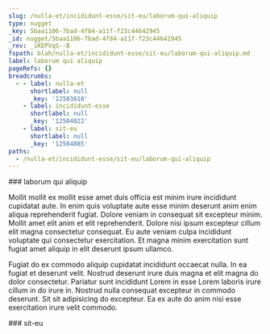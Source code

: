 ```yaml
---
slug: /nulla-et/incididunt-esse/sit-eu/laborum-qui-aliquip
type: nugget
_key: 5baa1106-7bad-4f84-a11f-f23c44642945
_id: nugget/5baa1106-7bad-4f84-a11f-f23c44642945
_rev: _iKEPVqS--B
fspath: blah/nulla-et/incididunt-esse/sit-eu/laborum-qui-aliquip.md
label: laborum qui aliquip
pageRefs: {}
breadcrumbs:
  - - label: nulla-et
      shortlabel: null
      _key: '12503610'
    - label: incididunt-esse
      shortlabel: null
      _key: '12504022'
    - label: sit-eu
      shortlabel: null
      _key: '12504085'
paths:
  - /nulla-et/incididunt-esse/sit-eu/laborum-qui-aliquip
---
```


<NuggetArea>
<Nugget slug="/nulla-et/incididunt-esse/sit-eu/laborum-qui-aliquip" type="nugget" _key="5baa1106-7bad-4f84-a11f-f23c44642945" _id="nugget/5baa1106-7bad-4f84-a11f-f23c44642945" _rev="_iKEPVqS--B" fspath="blah/nulla-et/incididunt-esse/sit-eu/laborum-qui-aliquip.md" label="laborum qui aliquip" paths="/nulla-et/incididunt-esse/sit-eu/laborum-qui-aliquip">
<NuggetBody>
### laborum qui aliquip

Mollit mollit ex mollit esse amet duis officia est minim irure incididunt cupidatat aute. In enim quis voluptate aute esse minim deserunt anim enim aliqua reprehenderit fugiat. Dolore veniam in consequat sit excepteur minim. Mollit amet elit anim et elit reprehenderit. Dolore nisi ipsum excepteur cillum elit magna consectetur consequat. Eu aute veniam culpa incididunt voluptate qui consectetur exercitation. Et magna minim exercitation sunt fugiat amet aliquip in elit deserunt ipsum ullamco.

Fugiat do ex commodo aliquip cupidatat incididunt occaecat nulla. In ea fugiat et deserunt velit. Nostrud deserunt irure duis magna et elit magna do dolor consectetur. Pariatur sunt incididunt Lorem in esse Lorem laboris irure cillum in do irure in. Nostrud nulla consequat excepteur in commodo deserunt. Sit sit adipisicing do excepteur. Ea ex aute do anim nisi esse exercitation irure velit commodo.

</NuggetBody>
<Breadcrumbs>
<Crumbs>
<Crumb _key="12503610" label="nulla-et" /><Crumb _key="12504022" label="incididunt-esse" /><Crumb _key="12504085" label="sit-eu" />
</Crumbs>
</Breadcrumbs>
</Nugget>

<NuggetsInbound>
</NuggetsInbound>
<NuggetsOutbound>
</NuggetsOutbound>
</NuggetArea>
<PassagesInbound>
<Passage direction="inbound" type="passage" _key="12504085" _id="passage/12504085" _rev="_iKEPVqS--_" label="sit-eu" passage="sit-eu" fspath="blah/nulla-et/incididunt-esse/sit-eu" paths="/nulla-et/incididunt-esse/sit-eu" slug="/nulla-et/incididunt-esse/sit-eu">
<NuggetBody>
### sit-eu

</NuggetBody>
<Breadcrumbs>
<Crumbs>
<Crumb _key="12503610" label="nulla-et" /><Crumb _key="12504022" label="incididunt-esse" />
</Crumbs>
</Breadcrumbs>
</Passage>

</PassagesInbound>
<PassagesOutbound>
</PassagesOutbound>